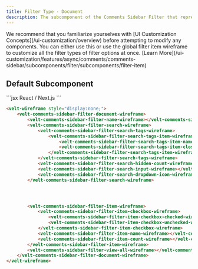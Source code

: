 ```yaml
---
title: Filter Type - Document
description: The subcomponent of the Comments Sidebar Filter that represents the Document filter
---
```


<Note>
We recommend that you familiarize yourselves with [UI Customization Concepts](/ui-customization/overview) before attempting to modify any components.
</Note>

<Warning>
You can either use this or use the global filter item wireframe to customize all the filter types of filter options at once. [Learn More](/ui-customization/features/async/comments/comments-sidebar/subcomponents/filter/subcomponents/filter-item)
</Warning>

## Default Subcomponent

<RequestExample>
```jsx React / Next.js
<VeltWireframe>
    <VeltCommentsSidebarWireframe.Filter.Document>
        <VeltCommentsSidebarWireframe.Filter.Document.Name />
        <VeltCommentsSidebarWireframe.Filter.Document.Search>
            <VeltCommentsSidebarWireframe.Filter.Document.Search.Tags>
                <VeltCommentsSidebarWireframe.Filter.Document.Search.Tags.Item>
                    <VeltCommentsSidebarWireframe.Filter.Document.Search.Tags.Item.Name />
                    <VeltCommentsSidebarWireframe.Filter.Document.Search.Tags.Item.Close />
                </VeltCommentsSidebarWireframe.Filter.Document.Search.Tags.Item>
            </VeltCommentsSidebarWireframe.Filter.Document.Search.Tags>
            <VeltCommentsSidebarWireframe.Filter.Document.Search.HiddenCount />
            <VeltCommentsSidebarWireframe.Filter.Document.Search.Input />
            <VeltCommentsSidebarWireframe.Filter.Document.Search.DropdownIcon />
        </VeltCommentsSidebarWireframe.Filter.Document.Search>
        <VeltCommentsSidebarWireframe.Filter.Document.Item>
            <VeltCommentsSidebarWireframe.Filter.Document.Item.Checkbox>
                <VeltCommentsSidebarWireframe.Filter.Document.Item.Checkbox.Checked />
                <VeltCommentsSidebarWireframe.Filter.Document.Item.Checkbox.Unchecked />
            </VeltCommentsSidebarWireframe.Filter.Document.Item.Checkbox>
            <VeltCommentsSidebarWireframe.Filter.Document.Item.Name />
            <VeltCommentsSidebarWireframe.Filter.Document.Item.Count />
        </VeltCommentsSidebarWireframe.Filter.Document.Item>
        <VeltCommentsSidebarWireframe.Filter.Document.ViewAll />
    </VeltCommentsSidebarWireframe.Filter.Document>
</VeltWireframe>
```

```HTML HTML
<velt-wireframe style="display:none;">
    <velt-comments-sidebar-filter-document-wireframe>
        <velt-comments-sidebar-filter-name-wireframe></velt-comments-sidebar-filter-name-wireframe>
        <velt-comments-sidebar-filter-search-wireframe>
            <velt-comments-sidebar-filter-search-tags-wireframe>
                <velt-comments-sidebar-filter-search-tags-item-wireframe>
                    <velt-comments-sidebar-filter-search-tags-item-name-wireframe></velt-comments-sidebar-filter-search-tags-item-name-wireframe>
                    <velt-comments-sidebar-filter-search-tags-item-close-wireframe></velt-comments-sidebar-filter-search-tags-item-close-wireframe>
                </velt-comments-sidebar-filter-search-tags-item-wireframe>
            </velt-comments-sidebar-filter-search-tags-wireframe>
            <velt-comments-sidebar-filter-search-hidden-count-wireframe></velt-comments-sidebar-filter-search-hidden-count-wireframe>
            <velt-comments-sidebar-filter-search-input-wireframe></velt-comments-sidebar-filter-search-input-wireframe>
            <velt-comments-sidebar-filter-search-dropdown-icon-wireframe></velt-comments-sidebar-filter-search-dropdown-icon-wireframe>
        </velt-comments-sidebar-filter-search-wireframe>




        <velt-comments-sidebar-filter-item-wireframe>
            <velt-comments-sidebar-filter-item-checkbox-wireframe>
                <velt-comments-sidebar-filter-item-checkbox-checked-wireframe></velt-comments-sidebar-filter-item-checkbox-checked-wireframe>
                <velt-comments-sidebar-filter-item-checkbox-unchecked-wireframe></velt-comments-sidebar-filter-item-checkbox-unchecked-wireframe>
            </velt-comments-sidebar-filter-item-checkbox-wireframe>
            <velt-comments-sidebar-filter-item-name-wireframe></velt-comments-sidebar-filter-item-name-wireframe>
            <velt-comments-sidebar-filter-item-count-wireframe></velt-comments-sidebar-filter-item-count-wireframe>
        </velt-comments-sidebar-filter-item-wireframe>
        <velt-comments-sidebar-filter-view-all-wireframe></velt-comments-sidebar-filter-view-all-wireframe>
    </velt-comments-sidebar-filter-document-wireframe>
</velt-wireframe>
```
</RequestExample>

